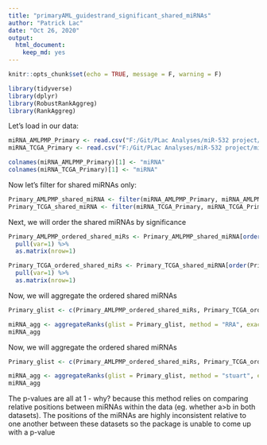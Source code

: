 ```yaml
---
title: "primaryAML_guidestrand_significant_shared_miRNAs"
author: "Patrick Lac"
date: "Oct 26, 2020"
output: 
  html_document: 
    keep_md: yes
---
```


```r
knitr::opts_chunk$set(echo = TRUE, message = F, warning = F)
```

```r
library(tidyverse)
library(dplyr)
library(RobustRankAggreg)
library(RankAggreg)
```

Let's load in our data:

``` r
miRNA_AMLPMP_Primary <- read.csv("F:/Git/PLac Analyses/miR-532 project/miR-532/Xp11.23/Data/Table11_significant_guide_miRNAs_shared_primary_AMLPMP.csv")
miRNA_TCGA_Primary <- read.csv("F:/Git/PLac Analyses/miR-532 project/miR-532/Xp11.23/Data/Table12_significant_guide_miRNAs_shared_primary_TCGA.csv")
```

```r
colnames(miRNA_AMLPMP_Primary)[1] <- "miRNA"
colnames(miRNA_TCGA_Primary)[1] <- "miRNA"
```

Now let's filter for shared miRNAs only:
``` r
Primary_AMLPMP_shared_miRNA <- filter(miRNA_AMLPMP_Primary, miRNA_AMLPMP_Primary$miRNA %in% miRNA_TCGA_Primary$miRNA)
Primary_TCGA_shared_miRNA <- filter(miRNA_TCGA_Primary, miRNA_TCGA_Primary$miRNA %in% miRNA_AMLPMP_Primary$miRNA)
```

Next, we will order the shared miRNAs by significance
``` r
Primary_AMLPMP_ordered_shared_miRs <- Primary_AMLPMP_shared_miRNA[order(Primary_AMLPMP_shared_miRNA$p_value_wald_test),] %>%
  pull(var=1) %>%
  as.matrix(nrow=1)

Primary_TCGA_ordered_shared_miRs <- Primary_TCGA_shared_miRNA[order(Primary_TCGA_shared_miRNA$p_value_wald_test),] %>%
  pull(var=1) %>%
  as.matrix(nrow=1)
```

Now, we will aggregate the ordered shared miRNAs 
``` r
Primary_glist <- c(Primary_AMLPMP_ordered_shared_miRs, Primary_TCGA_ordered_shared_miRs)

miRNA_agg <- aggregateRanks(glist = Primary_glist, method = "RRA", exact = T)
miRNA_agg
```

Now, we will aggregate the ordered shared miRNAs 
``` r
Primary_glist <- c(Primary_AMLPMP_ordered_shared_miRs, Primary_TCGA_ordered_shared_miRs)

miRNA_agg <- aggregateRanks(glist = Primary_glist, method = "stuart", exact = T)
miRNA_agg
```

The p-values are all at 1 - why? because this method relies on comparing relative positions between miRNAs within the data (eg. whether a>b in both datasets). The positions of the miRNAs are highly inconsistent relative to one another between these datasets so the package is unable to come up with a p-value


